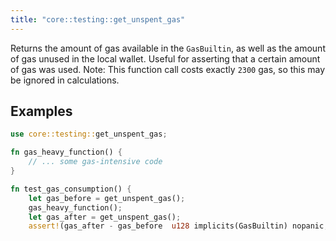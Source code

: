 ```yaml
---
title: "core::testing::get_unspent_gas"
---
```


Returns the amount of gas available in the `GasBuiltin`, as well as the amount of gas unused in
the local wallet.
Useful for asserting that a certain amount of gas was used.
Note: This function call costs exactly `2300` gas, so this may be ignored in calculations.
## Examples

```rust
use core::testing::get_unspent_gas;

fn gas_heavy_function() {
    // ... some gas-intensive code
}

fn test_gas_consumption() {
    let gas_before = get_unspent_gas();
    gas_heavy_function();
    let gas_after = get_unspent_gas();
    assert!(gas_after - gas_before  u128 implicits(GasBuiltin) nopanic;
```


